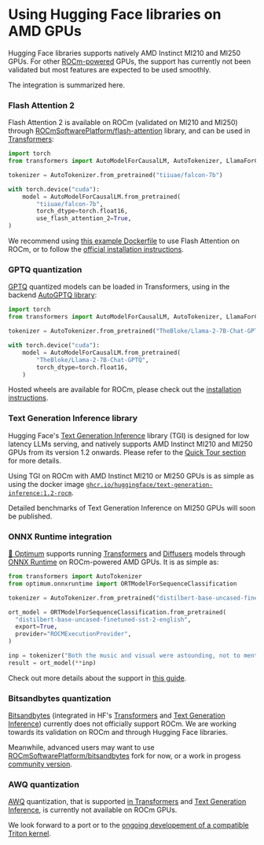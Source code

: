 <!--Copyright 2023 The HuggingFace Team. All rights reserved.
Licensed under the MIT License.
-->

# Using Hugging Face libraries on AMD GPUs

Hugging Face libraries supports natively AMD Instinct MI210 and MI250 GPUs. For other [ROCm-powered](https://rocm.docs.amd.com/en/latest/release/gpu_os_support.html) GPUs, the support has currently not been validated but most features are expected to be used smoothly.

The integration is summarized here.

### Flash Attention 2

Flash Attention 2 is available on ROCm (validated on MI210 and MI250) through [ROCmSoftwarePlatform/flash-attention](https://github.com/ROCmSoftwarePlatform/flash-attention) library, and can be used in [Transformers](https://huggingface.co/docs/transformers/perf_infer_gpu_one#flashattention-2):

```python
import torch
from transformers import AutoModelForCausalLM, AutoTokenizer, LlamaForCausalLM

tokenizer = AutoTokenizer.from_pretrained("tiiuae/falcon-7b")

with torch.device("cuda"):
    model = AutoModelForCausalLM.from_pretrained(
        "tiiuae/falcon-7b",
        torch_dtype=torch.float16,
        use_flash_attention_2=True,
)
```

We recommend using [this example Dockerfile](https://github.com/huggingface/optimum-amd/blob/main/docker/transformers-pytorch-amd-gpu-flash/Dockerfile) to use Flash Attention on ROCm, or to follow the [official installation instructions](https://github.com/ROCmSoftwarePlatform/flash-attention#amd-gpurocm-support).

### GPTQ quantization

[GPTQ](https://arxiv.org/abs/2210.17323) quantized models can be loaded in Transformers, using in the backend [AutoGPTQ library](https://github.com/PanQiWei/AutoGPTQ):

```python
import torch
from transformers import AutoModelForCausalLM, AutoTokenizer, LlamaForCausalLM

tokenizer = AutoTokenizer.from_pretrained("TheBloke/Llama-2-7B-Chat-GPTQ")

with torch.device("cuda"):
    model = AutoModelForCausalLM.from_pretrained(
        "TheBloke/Llama-2-7B-Chat-GPTQ",
        torch_dtype=torch.float16,
    )
```

Hosted wheels are available for ROCm, please check out the [installation instructions](https://github.com/PanQiWei/AutoGPTQ#quick-installation).

### Text Generation Inference library

Hugging Face's [Text Generation Inference](https://huggingface.co/docs/text-generation-inference/index) library (TGI) is designed for low latency LLMs serving, and natively supports AMD Instinct MI210 and MI250 GPUs from its version 1.2 onwards. Please refer to the [Quick Tour section](https://huggingface.co/docs/text-generation-inference/quicktour) for more details.

Using TGI on ROCm with AMD Instinct MI210 or MI250 GPUs is as simple as using the docker image [`ghcr.io/huggingface/text-generation-inference:1.2-rocm`](https://huggingface.co/docs/text-generation-inference/quicktour).

Detailed benchmarks of Text Generation Inference on MI250 GPUs will soon be published.

### ONNX Runtime integration

[🤗 Optimum](https://huggingface.co/docs/optimum/onnxruntime/quickstart) supports running [Transformers](https://github.com/huggingface/transformers) and [Diffusers](https://github.com/huggingface/diffusers) models through [ONNX Runtime](https://onnxruntime.ai/) on ROCm-powered AMD GPUs. It is as simple as:

```python
from transformers import AutoTokenizer
from optimum.onnxruntime import ORTModelForSequenceClassification

tokenizer = AutoTokenizer.from_pretrained("distilbert-base-uncased-finetuned-sst-2-english")

ort_model = ORTModelForSequenceClassification.from_pretrained(
  "distilbert-base-uncased-finetuned-sst-2-english",
  export=True,
  provider="ROCMExecutionProvider",
)

inp = tokenizer("Both the music and visual were astounding, not to mention the actors performance.", return_tensors="np")
result = ort_model(**inp)
```

Check out more details about the support in [this guide](https://huggingface.co/docs/optimum/onnxruntime/usage_guides/amdgpu).

### Bitsandbytes quantization

[Bitsandbytes](https://github.com/TimDettmers/bitsandbytes) (integrated in HF's [Transformers](https://huggingface.co/docs/transformers/perf_infer_gpu_one#bitsandbytes) and [Text Generation Inference](https://huggingface.co/docs/text-generation-inference/conceptual/quantization#quantization-with-bitsandbytes)) currently does not officially support ROCm. We are working towards its validation on ROCm and through Hugging Face libraries.

Meanwhile, advanced users may want to use [ROCmSoftwarePlatform/bitsandbytes](https://github.com/ROCmSoftwarePlatform/bitsandbytes/tree/rocm_enabled) fork for now, or a work in progess [community version](https://github.com/TimDettmers/bitsandbytes/pull/756).

### AWQ quantization

[AWQ](https://arxiv.org/abs/2306.00978) quantization, that is supported [in Transformers](https://huggingface.co/docs/transformers/main_classes/quantization#awq-integration) and [Text Generation Inference](https://huggingface.co/docs/text-generation-inference/basic_tutorials/preparing_model#quantization), is currently not available on ROCm GPUs.

We look forward to a port or to the [ongoing developement of a compatible Triton kernel](https://github.com/vllm-project/vllm/blob/qmm/vllm/model_executor/layers/quantized_ops/awq.py).
